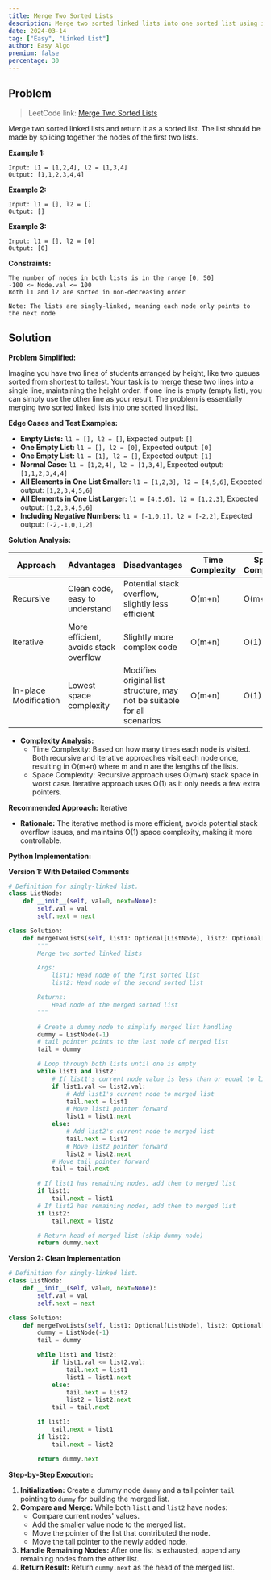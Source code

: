 ```yaml
---
title: Merge Two Sorted Lists
description: Merge two sorted linked lists into one sorted list using iterative or recursive approach.
date: 2024-03-14
tag: ["Easy", "Linked List"]
author: Easy Algo
premium: false
percentage: 30
---
```


## Problem

> LeetCode link: [Merge Two Sorted Lists](https://leetcode.com/problems/merge-two-sorted-lists/)

Merge two sorted linked lists and return it as a sorted list. The list should be made by splicing together the nodes of the first two lists.

**Example 1:**
```
Input: l1 = [1,2,4], l2 = [1,3,4]
Output: [1,1,2,3,4,4]
```

**Example 2:**
```
Input: l1 = [], l2 = []
Output: []
```

**Example 3:**
```
Input: l1 = [], l2 = [0]
Output: [0]
```

**Constraints:**
```
The number of nodes in both lists is in the range [0, 50]
-100 <= Node.val <= 100
Both l1 and l2 are sorted in non-decreasing order

Note: The lists are singly-linked, meaning each node only points to the next node
```

## Solution

**Problem Simplified:**

Imagine you have two lines of students arranged by height, like two queues sorted from shortest to tallest. Your task is to merge these two lines into a single line, maintaining the height order. If one line is empty (empty list), you can simply use the other line as your result. The problem is essentially merging two sorted linked lists into one sorted linked list.

**Edge Cases and Test Examples:**

*   **Empty Lists:** `l1 = [], l2 = []`, Expected output: `[]`
*   **One Empty List:** `l1 = [], l2 = [0]`, Expected output: `[0]`
*   **One Empty List:** `l1 = [1], l2 = []`, Expected output: `[1]`
*   **Normal Case:** `l1 = [1,2,4], l2 = [1,3,4]`, Expected output: `[1,1,2,3,4,4]`
*   **All Elements in One List Smaller:** `l1 = [1,2,3], l2 = [4,5,6]`, Expected output: `[1,2,3,4,5,6]`
*   **All Elements in One List Larger:** `l1 = [4,5,6], l2 = [1,2,3]`, Expected output: `[1,2,3,4,5,6]`
*   **Including Negative Numbers:** `l1 = [-1,0,1], l2 = [-2,2]`, Expected output: `[-2,-1,0,1,2]`

**Solution Analysis:**

| Approach | Advantages | Disadvantages | Time Complexity | Space Complexity |
| -------- | ---------- | ------------- | -------------- | ---------------- |
| Recursive | Clean code, easy to understand | Potential stack overflow, slightly less efficient | O(m+n) | O(m+n) |
| Iterative | More efficient, avoids stack overflow | Slightly more complex code | O(m+n) | O(1) |
| In-place Modification | Lowest space complexity | Modifies original list structure, may not be suitable for all scenarios | O(m+n) | O(1) |

*   **Complexity Analysis:**
    *   Time Complexity: Based on how many times each node is visited. Both recursive and iterative approaches visit each node once, resulting in O(m+n) where m and n are the lengths of the lists.
    *   Space Complexity: Recursive approach uses O(m+n) stack space in worst case. Iterative approach uses O(1) as it only needs a few extra pointers.

**Recommended Approach:** Iterative

*   **Rationale:** The iterative method is more efficient, avoids potential stack overflow issues, and maintains O(1) space complexity, making it more controllable.

**Python Implementation:**

**Version 1: With Detailed Comments**

```python
# Definition for singly-linked list.
class ListNode:
    def __init__(self, val=0, next=None):
        self.val = val
        self.next = next

class Solution:
    def mergeTwoLists(self, list1: Optional[ListNode], list2: Optional[ListNode]) -> Optional[ListNode]:
        """
        Merge two sorted linked lists

        Args:
            list1: Head node of the first sorted list
            list2: Head node of the second sorted list

        Returns:
            Head node of the merged sorted list
        """

        # Create a dummy node to simplify merged list handling
        dummy = ListNode(-1)
        # tail pointer points to the last node of merged list
        tail = dummy

        # Loop through both lists until one is empty
        while list1 and list2:
            # If list1's current node value is less than or equal to list2's
            if list1.val <= list2.val:
                # Add list1's current node to merged list
                tail.next = list1
                # Move list1 pointer forward
                list1 = list1.next
            else:
                # Add list2's current node to merged list
                tail.next = list2
                # Move list2 pointer forward
                list2 = list2.next
            # Move tail pointer forward
            tail = tail.next

        # If list1 has remaining nodes, add them to merged list
        if list1:
            tail.next = list1
        # If list2 has remaining nodes, add them to merged list
        if list2:
            tail.next = list2

        # Return head of merged list (skip dummy node)
        return dummy.next
```

**Version 2: Clean Implementation**

```python
# Definition for singly-linked list.
class ListNode:
    def __init__(self, val=0, next=None):
        self.val = val
        self.next = next

class Solution:
    def mergeTwoLists(self, list1: Optional[ListNode], list2: Optional[ListNode]) -> Optional[ListNode]:
        dummy = ListNode(-1)
        tail = dummy

        while list1 and list2:
            if list1.val <= list2.val:
                tail.next = list1
                list1 = list1.next
            else:
                tail.next = list2
                list2 = list2.next
            tail = tail.next

        if list1:
            tail.next = list1
        if list2:
            tail.next = list2

        return dummy.next
```

**Step-by-Step Execution:**

1.  **Initialization:** Create a dummy node `dummy` and a tail pointer `tail` pointing to `dummy` for building the merged list.
2.  **Compare and Merge:** While both `list1` and `list2` have nodes:
    *   Compare current nodes' values.
    *   Add the smaller value node to the merged list.
    *   Move the pointer of the list that contributed the node.
    *   Move the tail pointer to the newly added node.
3.  **Handle Remaining Nodes:** After one list is exhausted, append any remaining nodes from the other list.
4.  **Return Result:** Return `dummy.next` as the head of the merged list.